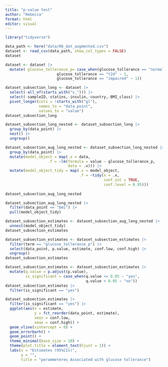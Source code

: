 ```yaml
---
title: "p-value test"
author: "Rebecca"
format: html
editor: visual
---
```


```r
library("tidyverse")
```

```r
data_path <- here("data/06_dat_augmented.csv")
dataset <- read_csv(data_path, show_col_types = FALSE)
dataset
```

```r
dataset <- dataset |> 
  mutate( glucose_tollerance_p= case_when(glucose_tollerance == "normal" ~ 0,
                       glucose_tollerance == "t2d" ~ 1,
                       glucose_tollerance == "impaired" ~ 1))
```

```r
dataset_subsection_long <- dataset |> 
  select(-all_of(starts_with("s_"))) |> 
  select(-sampleID,-statins,-insulin,-country,-BMI_class) |>
  pivot_longer(cols = !starts_with("gl"),
               names_to = "data_point",
               values_to = "value")
dataset_subsection_long  
```

```r
dataset_subsection_long_nested <- dataset_subsection_long |>
  group_by(data_point) |> 
  nest() |> 
  ungroup()
```

```r
dataset_subsection_aug_long_nested <- dataset_subsection_long_nested |> 
  group_by(data_point) |> 
  mutate(model_object = map(.x = data,
                   .f = ~lm(formula = value ~ glucose_tollerance_p,
                            data = .x))) |> 
  mutate(model_object_tidy = map(.x = model_object,
                                 .f = ~tidy(x = .x,
                                            conf.int = TRUE,
                                            conf.level = 0.95)))
  
dataset_subsection_aug_long_nested
```

```r
dataset_subsection_aug_long_nested |> 
  filter(data_point == "bmi") |> 
  pull(model_object_tidy)
```

```r
dataset_subsection_estimates <- dataset_subsection_aug_long_nested |> 
  unnest(model_object_tidy)
dataset_subsection_estimates
```

```r
dataset_subsection_estimates <- dataset_subsection_estimates |> 
  filter(term == "glucose_tollerance_p") |> 
  select(data_point, p.value, estimate, conf.low, conf.high) |> 
  ungroup()
dataset_subsection_estimates
```

```r
dataset_subsection_estimates <- dataset_subsection_estimates |>
  mutate(q.value = p.adjust(p.value),
         is_significant = case_when(q.value <= 0.05 ~ "yes",
                                    q.value > 0.05 ~ "no"))
dataset_subsection_estimates |> 
  filter(is_significant == "yes")
```

```r
dataset_subsection_estimates |> 
  filter(is_significant == "yes") |> 
  ggplot(aes(x = estimate,
             y = fct_reorder(data_point, estimate),
             xmin = conf.low,
             xmax = conf.high)) +
  geom_vline(xintercept = 0) +
  geom_errorbarh() +
  geom_point() +
  theme_minimal(base_size = 10) +
  theme(plot.title = element_text(hjust = 1)) +
  labs(x = "Estimates (95%CIs)",
       y = "",
       title = "perammeteres Associated with glucose tollerance")
```
